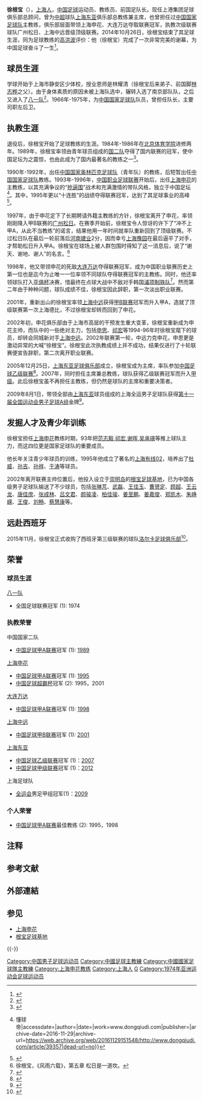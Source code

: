 {{Football manager infobox
|playername = 徐根宝
|image =
|fullname = 徐根宝
|englishfullname = Xu Genbao
|nickname =
|dateofbirth = {{Birth date and age|1944|1|26}}
|height=
|countryofbirth = 🇨🇳 中國
|cityofbirth = 上海 
|currentclub  = 退役
|position = 左后卫
|years = 1961-1964<br>1965-1975
|clubs = 南京部队队<br>[[八一足球俱乐部|八一队]]
|caps(goals)=
|nationalyears =1966-1975年
|nationalteam = {{fb|CHN}}
|nationalcaps(goals)=
|manageryears = 1978-1979年<br>1980-1981年<br>1982年<br>1987-1990年<br>1991-1992年<br>1993-1996年<br>1997年<br>1998-1999年<br>2000年至今<br>2001年<br>2002年<br>2007年
|managerclubs = 山西省队<br>火车头<br>云南省<br>[[中国国家足球二队|国二队]]<br>[[中国国奥队|国奥队]]、[[中国国家足球队|国家队]]<br>[[上海申花|上海申花]]<br>[[广州松日|广州松日]]<br>[[大连万达|大连万达]]<br>[[根宝足球基地|根宝足球基地]]<br>[[上海中远|上海中远]]<br>[[上海申花|上海申花]]<br>[[上海东亚|上海东亚]]
}}

'''徐根宝'''（{{bd|1944年|1月26日（农历正月初二<ref>{{cite web|title=徐根宝75岁大寿，上港微博：感谢您的一切付出-体育频道-手机搜狐|url=https://m.sohu.com/a/223034803_515187/?pvid=000115_3w_a|website=m.sohu.com|language=zh-cn|access-date=2018-02-17|archive-date=2020-06-24|archive-url=https://web.archive.org/web/20200624080118/https://m.sohu.com/a/223034803_515187/?pvid=000115_3w_a|dead-url=no}}</ref>）|||X徐}}），[[上海人|上海人]]，[[中国|中国]][[足球|足球]]运动员、教练员、前国足队长。现任上港集团足球俱乐部总顾问，曾为[[中国足球超级联赛|中超]]球队[[上海东亚|上海东亚]]俱乐部总教练兼主席，也曾担任过[[中国国家足球队|中国国家足球队]]主教练，俱乐部层面带领上海申花、大连万达夺取联赛冠军，执教次级联赛球队广州松日、上海中远晋级顶级联赛。2014年10月26日，徐根宝结束了其足球生涯，同为足球教练的[[高洪波|高洪波]]评价：他（徐根宝）完成了一次非常完美的谢幕，为中国足球奋斗了一生<ref>{{cite news|url=http://sports.eastday.com/gd/2014/1026/651263494.html|title=高洪波伴徐根宝答谢球迷 赞其奋斗一生完美谢幕|publisher=新浪体育|date=2014-10-26|deadurl=yes|archiveurl=https://web.archive.org/web/20141026131554/http://sports.eastday.com/gd/2014/1026/651263494.html|archivedate=2014-10-26|accessdate=2014-10-26}}</ref>。

==球员生涯==
学球开始于上海市静安区少体校，授业恩师是林耀清（徐根宝后来弟子、前国脚[[林志桦|林志桦]]之父）。由于身体素质的原因未被上海队选中，辗转入选了南京部队队，之后又进入了[[八一足球俱乐部|八一队]]<ref>{{Cite web|url=http://sports.163.com/16/0411/13/BKCFGLEB00051C89.html|title=从吕文君看体校模式的影响_网易体育|accessdate=|author=|date=|last=网易|work=sports.163.com|publisher=|archive-url=https://web.archive.org/web/20161129152722/http://sports.163.com/16/0411/13/BKCFGLEB00051C89.html|archive-date=2016-11-29|dead-url=yes}}</ref>。1966年-1975年，为[[中国国家足球队|中国国家足球队]]队员，曾担任队长，主要司职左后卫。

==执教生涯==
退役后，徐根宝开始了足球教练的生涯。1984年-1986年在[[北京体育学院|北京体育学院]]进修两年。1989年，徐根宝率领由青年球员组成的[[中国国家足球二队|国二队]]夺得了国内联赛的冠军，使中国足坛为之震惊，也由此成为了国内最著名的教练之一<ref>{{Cite web|url=http://sports.163.com/14/1120/10/ABG46VC100051C8U.html|title=徐根宝曾率国家二队拿过甲A冠军_网易体育|accessdate=|author=|date=|last=网易|work=sports.163.com|publisher=|archive-url=https://web.archive.org/web/20161129154819/http://sports.163.com/14/1120/10/ABG46VC100051C8U.html|archive-date=2016-11-29|dead-url=yes}}</ref>。

1990年-1992年，出任[[中国国家奥林匹克足球队|中国国家奥林匹克足球队]]（青年队）的教练，后短暂出任[[中国国家足球队|中国国家足球队]]教练。1993年-1996年，[[中国职业足球联赛|中国职业足球联赛]]开始后，出任[[上海申花|上海申花]]的主教练，以其充满争议的“[[抢逼围|抢逼围]]”战术和充满激情的带队风格，独立于中国足坛<ref>{{Cite web|url=http://www.dongqiudi.com/article/39357|title=中国足球史话：徐根宝的抢逼围 — 足球第一门户{{!}}懂球帝|accessdate=|author=|date=|work=www.dongqiudi.com|publisher=|archive-date=2016-11-29|archive-url=https://web.archive.org/web/20161129151548/http://www.dongqiudi.com/article/39357|dead-url=no}}</ref>。其中，1995年更以“十连胜”的战绩夺得联赛冠军，达到了其足球事业的高峰<ref>{{Cite web|url=http://shenhua.online.sh.cn/gb/content/2011-06/22/content_4648845.htm|title=上海热线申花频道—— 忆往昔95十连胜成最牛夏天 那个夏天申花不再歇夏|accessdate=|author=|date=|last=张晓露|work=shenhua.online.sh.cn|publisher=|archive-date=2020-09-22|archive-url=https://web.archive.org/web/20200922042645/https://shenhua.online.sh.cn/gb/content/2011-06/22/content_4648845.htm|dead-url=no}}</ref>。

1997年，由于申花定下了长期聘请外籍主教练的方针，徐根宝离开了申花，率领刚刚降入甲B联赛的[[广州松日|广州松日]]。在赛季开始前，徐根宝令人惊讶的许下了“冲不上甲A，从此不当教练”的诺言，结果他用一年时间就率队重新回到了顶级联赛。不过松日队在最后一轮前落后[[河南建业|河南建业]]2分，因而幸亏[[上海豫园足球俱乐部|上海豫园]]在最后逼平了对手，才帮助松日升入甲A。徐根宝在球场上被人群包围时得知了这一消息后，说了“谢天、谢地、谢人”的名言。<ref>徐根宝，《风雨六载》，第五章 松日是一道坎。</ref>

1998年，他又带领申花的死敌[[大连万达|大连万达]]夺得联赛冠军，成为中国职业联赛历史上第一位也是迄今为止唯一一位率领不同球队夺得联赛冠军的主教练。同时，他还率领球队打入[[1997–98年亚洲俱乐部锦标赛|亚俱杯]]决赛，惜最终在点球大战中不敌对手韩国[[浦项制铁队|浦项制铁队]]<ref>{{Cite web|url=http://cfa002.cfadata.com/china/yjb.htm|title=中国俱乐部队亚俱杯征战史_中国足球历史数据库_中文足球资料大全|accessdate=|author=|date=|work=cfa002.cfadata.com|publisher=|archive-date=2020-06-24|archive-url=https://web.archive.org/web/20200624080151/https://cfa002.cfadata.com/china/yjb.htm|dead-url=yes}}</ref>。然而第二年由于种种问题，球队成绩不佳，徐根宝因此辞职，第一次淡出职业联赛。

2001年，重新出山的徐根宝率领[[上海中远|上海中远]]获得[[甲B联赛|甲B联赛]]冠军而升入甲A，造就了顶级联赛第一次上海德比，不过徐根宝却转而回到了申花。

2002年初，申花俱乐部由于上海市高层的干预发生重大变革，徐根宝重新成为申花主帅，而队中的一些绝对主力，包括[[申思|申思]]、[[祁宏|祁宏]]等1994-96年时徐根宝麾下的球员，却转会同城新对手[[上海中远|上海中远]]。2002年联赛第一轮，中远力克申花，申思更是激动异常的大喊“徐根宝”。徐根宝此次执教成绩上并不成功，结果仅进行了十轮联赛便宣告辞职，第二次离开职业联赛。

2005年12月25日，[[上海东亚足球俱乐部|上海东亚足球俱乐部]]成立，徐根宝成为主席，率队参加[[中国足球乙级联赛|中国足球乙级联赛]]<ref>{{Cite web|url=http://sports.163.com/05/1226/08/25STCGLK00051C8P.html|title=上海东亚足球俱乐部成立 各界名人皆到场祝贺_李宁网易体育频道|accessdate=|author=|date=|work=sports.163.com|publisher=|archive-url=https://web.archive.org/web/20161129155019/http://sports.163.com/05/1226/08/25STCGLK00051C8P.html|archive-date=2016-11-29|dead-url=yes}}</ref>。2007年，同时担任主席兼总教练，球队获得乙级联赛冠军而升入[[中国足球甲级联赛|甲级]]。此后徐根宝虽不再担任主教练，但仍然是球队的主席和重要决策者。

2009年8月1日，带领全部由[[上海东亚|上海东亚]]球员组成的上海全运男子足球队获得[[中华人民共和国第十一届全运会男子足球甲组比赛|第十一届全国运动会男子足球A组]]金牌<ref>{{Cite web|url=http://sports.cntv.cn/2013/09/11/VIDE1378837917242496.shtml|title=[全运会]U20男足上海战胜辽宁 时隔30年再夺冠_5+体育_央视网|accessdate=|author=|date=|last=刘岩|work=sports.cntv.cn|publisher=|archive-date=2021-02-28|archive-url=https://web.archive.org/web/20210228001330/http://sports.cntv.cn/2013/09/11/VIDE1378837917242496.shtml|dead-url=no}}</ref>。

==发掘人才及青少年训练==
徐根宝担任[[上海申花|上海申花]]教练时期，93年把[[范志毅|范志毅]],[[祁宏|祁宏]],[[谢晖|谢晖]],[[吴承瑛|吴承瑛]]等推上球队主力，而这四位更是国家足球队的重要成员。

他长年关注青少年球员的训练，1995年他成立了著名的[[上海有线02足球俱乐部|上海有线02]]，培养出了[[杜威_(足球运动员)|杜威]]、[[孙吉|孙吉]]、[[孙祥|孙祥]]、[[于涛|于涛]]等球员。

2002年离开联赛主帅位置后，他投入设立于[[崇明岛|崇明岛]]的[[根宝足球基地|根宝足球基地]]，已为中国各级男子足球队输送了不少球员，包括[[张琳芃|张琳芃]]、[[武磊|武磊]]、[[王佳玉|王佳玉]]、[[曹赟定|曹赟定]]、[[顾超|顾超]]、[[王云龙_(足球运动员)|王云龙]]、[[唐佳庶|唐佳庶]]、[[张成林|张成林]]、[[吕文君|吕文君]]、[[颜骏凌|颜骏凌]]、[[柏佳骏|柏佳骏]]、[[姜至鹏|姜至鹏]]、[[姜嘉俊|姜嘉俊]]、[[郑凯木|郑凯木]]、[[朱峥嵘|朱峥嵘]]、[[王俊|王俊]]、[[刘畅|刘畅]]、[[蔡慧康|蔡慧康]]等。

== 远赴西班牙 ==
2015年11月，徐根宝正式收购了西班牙第三级联赛的球队[[洛尔卡足球俱乐部|洛尔卡足球俱乐部]]<ref>{{Cite news|url=http://voice.hupu.com/china/1973420.html|title=官方：徐根宝正式收购西乙B洛尔卡俱乐部|last=|first=|date=|work=|accessdate=|archive-date=2019-05-27|archive-url=https://web.archive.org/web/20190527143056/https://voice.hupu.com/china/1973420.html|dead-url=yes}}</ref>。

==荣誉==
===球员生涯===
; [[八一足球俱乐部|八一队]]
* 全国足球联赛冠军 (1): 1974

===执教荣誉===
; 中国国家二队
* [[中国足球甲A联赛|中国足球甲A联赛]]冠军 (1): [[1989年中国足球甲A联赛|1989]]{{efn|1989年，国家二队在徐根宝的率领下参加国内联赛。}}

; [[上海申花足球俱乐部|上海申花]]
* [[中国足球甲A联赛|中国足球甲A联赛]]冠军 (1): [[1995年中国足球甲A联赛|1995]]
* [[中国足球协会超级杯|中国足球超霸杯]]冠军 (2): 1995，2001

; [[大连万达|大连万达]]
* [[中国足球甲A联赛|中国足球甲A联赛]]冠军 (1): [[1998年中国足球甲A联赛|1998]]

; [[贵州人和足球俱乐部|上海中远]]
* [[中国足球甲级B组联赛|中国足球甲B联赛]]冠军 (1): [[2001年中国足球甲B联赛|2001]]

; [[上海东亚足球俱乐部|上海东亚]]{{efn|徐根宝作为上海东亚足球队总教练。}}
* [[中国足球乙级联赛|中国足球乙级联赛]]冠军 (1)：[[2007年中国足球乙级联赛|2007]]
* [[中国足球甲级联赛|中国足球甲级联赛]]冠军 (1)：[[2012年中国足球甲级联赛|2012]]

; 上海足球队
* [[中华人民共和国全国运动会|全运会]]男足甲组冠军(1)：[[中华人民共和国第十一届全运会男子足球甲组比赛|2009]]

=== 个人荣誉 ===
* [[中国足球甲A联赛|中国足球甲A联赛]]最佳教练 (2): 1995，1998

== 注释 ==
{{notelist|iger=}}

== 参考文献 ==
{{Reflist|2}}

== 外部連結 ==
{{Wikiquote}}

== 参见 ==
{{Portal box|上海|足球|人物}}
* [[上海申花|上海申花]]
* [[根宝足球基地|根宝足球基地]]

{{-}}
{{start box}}
{{S-sports}}
{{succession box|1 =[[高丰文|高丰文]]|3 =[[中国国家足球队|中国国家队]]主教练|4 =1991年至1992年|2 =[[克劳斯·施拉普纳|施拉普纳]]}}
{{end box}}
{{历届中国足球顶级联赛最佳教练}}
{{上海申花1995年}}
{{上海申花主教练}}

{{DEFAULTSORT:Xu, Genbao}}
[[Category:中国男子足球运动员|Category:中国男子足球运动员]]
[[Category:中國足球主教練|Category:中國足球主教練]]
[[Category:中國國家足球隊主教練|Category:中國國家足球隊主教練]]
[[Category:上海申花教练|Category:上海申花教练]]
[[Category:上海人|Category:上海人]]
[[Category:徐姓|G]]
[[Category:1974年亚洲运动会足球运动员|Category:1974年亚洲运动会足球运动员]]